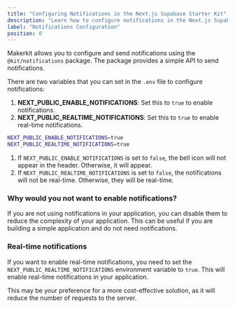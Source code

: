 ```yaml
---
title: "Configuring Notifications in the Next.js Supabase Starter Kit"
description: "Learn how to configure notifications in the Next.js Supabase Starter Kit."
label: "Notifications Configuration"
position: 0
---
```


Makerkit allows you to configure and send notifications using the `@kit/notifications` package. The package provides a simple API to send notifications.

There are two variables that you can set in the `.env` file to configure notifications:

1. **NEXT_PUBLIC_ENABLE_NOTIFICATIONS**: Set this to `true` to enable notifications.
2. **NEXT_PUBLIC_REALTIME_NOTIFICATIONS**: Set this to `true` to enable real-time notifications.

```bash
NEXT_PUBLIC_ENABLE_NOTIFICATIONS=true
NEXT_PUBLIC_REALTIME_NOTIFICATIONS=true
```

1. If `NEXT_PUBLIC_ENABLE_NOTIFICATIONS` is set to `false`, the bell icon will not appear in the header. Otherwise, it will appear.
2. If `NEXT_PUBLIC_REALTIME_NOTIFICATIONS` is set to `false`, the notifications will not be real-time. Otherwise, they will be real-time.

### Why would you not want to enable notifications?

If you are not using notifications in your application, you can disable them to reduce the complexity of your application. This can be useful if you are building a simple application and do not need notifications.

### Real-time notifications

If you want to enable real-time notifications, you need to set the `NEXT_PUBLIC_REALTIME_NOTIFICATIONS` environment variable to `true`. This will enable real-time notifications in your application.

This may be your preference for a more cost-effective solution, as it will reduce the number of requests to the server.